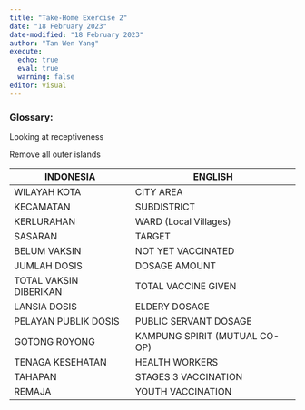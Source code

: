 ```yaml
---
title: "Take-Home Exercise 2"
date: "18 February 2023"
date-modified: "18 February 2023"
author: "Tan Wen Yang"
execute: 
  echo: true
  eval: true
  warning: false
editor: visual
---
```


### Glossary:

Looking at receptiveness

Remove all outer islands

| INDONESIA              | ENGLISH                       |
|------------------------|-------------------------------|
| WILAYAH KOTA           | CITY AREA                     |
| KECAMATAN              | SUBDISTRICT                   |
| KERLURAHAN             | WARD (Local Villages)         |
| SASARAN                | TARGET                        |
| BELUM VAKSIN           | NOT YET VACCINATED            |
| JUMLAH DOSIS           | DOSAGE AMOUNT                 |
| TOTAL VAKSIN DIBERIKAN | TOTAL VACCINE GIVEN           |
| LANSIA DOSIS           | ELDERY DOSAGE                 |
| PELAYAN PUBLIK DOSIS   | PUBLIC SERVANT DOSAGE         |
| GOTONG ROYONG          | KAMPUNG SPIRIT (MUTUAL CO-OP) |
| TENAGA KESEHATAN       | HEALTH WORKERS                |
| TAHAPAN                | STAGES 3 VACCINATION          |
| REMAJA                 | YOUTH VACCINATION             |
